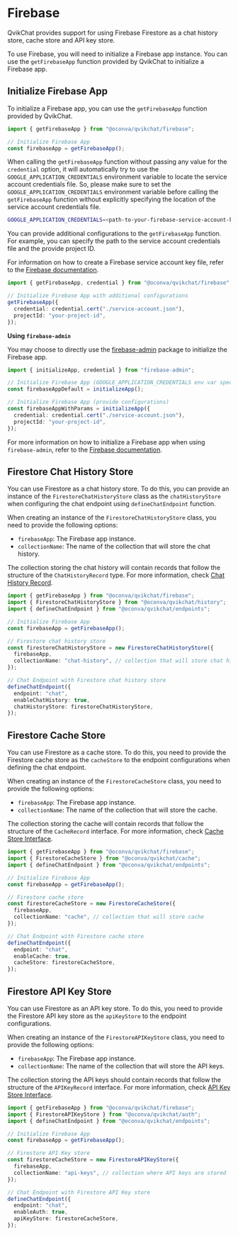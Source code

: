 # Firebase

QvikChat provides support for using Firebase Firestore as a chat history store, cache store and API key store.

To use Firebase, you will need to initialize a Firebase app instance. You can use the `getFirebaseApp` function provided by QvikChat to initialize a Firebase app.

## Initialize Firebase App

To initialize a Firebase app, you can use the `getFirebaseApp` function provided by QvikChat.

```typescript copy
import { getFirebaseApp } from "@oconva/qvikchat/firebase";

// Initialize Firebase App
const firebaseApp = getFirebaseApp();
```

When calling the `getFirebaseApp` function without passing any value for the `credential` option, it will automatically try to use the `GOOGLE_APPLICATION_CREDENTIALS` environment variable to locate the service account credentials file. So, please make sure to set the `GOOGLE_APPLICATION_CREDENTIALS` environment variable before calling the `getFirebaseApp` function without explicitly specifying the location of the service account credentials file.

```bash copy filename=".env"
GOOGLE_APPLICATION_CREDENTIALS=<path-to-your-firebase-service-account-key-file>
```

You can provide additional configurations to the `getFirebaseApp` function. For example, you can specify the path to the service account credentials file and the provide project ID.

For information on how to create a Firebase service account key file, refer to the [Firebase documentation](https://firebase.google.com/docs/admin/setup#initialize_the_sdk_in_non-google_environments).

```typescript copy
import { getFirebaseApp, credential } from "@oconva/qvikchat/firebase";

// Initialize Firebase App with additional configurations
getFirebaseApp({
  credential: credential.cert("./service-account.json"),
  projectId: "your-project-id",
});
```

**Using `firebase-admin`**

You may choose to directly use the [firebase-admin](https://www.npmjs.com/package/firebase-admin) package to initialize the Firebase app.

```typescript copy
import { initializeApp, credential } from "firebase-admin";

// Initialize Firebase App (GOOGLE_APPLICATION_CREDENTIALS env var specified)
const firebaseAppDefault = initializeApp();

// Initialize Firebase App (provide configurations)
const firebaseAppWithParams = initializeApp({
  credential: credential.cert("./service-account.json"),
  projectId: "your-project-id",
});
```

For more information on how to initialize a Firebase app when using `firebase-admin`, refer to the [Firebase documentation](https://firebase.google.com/docs/admin/setup/).

## Firestore Chat History Store

You can use Firestore as a chat history store. To do this, you can provide an instance of the `FirestoreChatHistoryStore` class as the `chatHistoryStore` when configuring the chat endpoint using `defineChatEndpoint` function.

When creating an instance of the `FirestoreChatHistoryStore` class, you need to provide the following options:

- `firebaseApp`: The Firebase app instance.
- `collectionName`: The name of the collection that will store the chat history.

The collection storing the chat history will contain records that follow the structure of the `ChatHistoryRecord` type. For more information, check [Chat History Record](/history#chat-history-record).

```typescript copy
import { getFirebaseApp } from "@oconva/qvikchat/firebase";
import { FirestoreChatHistoryStore } from "@oconva/qvikchat/history";
import { defineChatEndpoint } from "@oconva/qvikchat/endpoints";

// Initialize Firebase App
const firebaseApp = getFirebaseApp();

// Firestore chat history store
const firestoreChatHistoryStore = new FirestoreChatHistoryStore({
  firebaseApp,
  collectionName: "chat-history", // collection that will store chat history
});

// Chat Endpoint with Firestore chat history store
defineChatEndpoint({
  endpoint: "chat",
  enableChatHistory: true,
  chatHistoryStore: firestoreChatHistoryStore,
});
```

## Firestore Cache Store

You can use Firestore as a cache store. To do this, you need to provide the Firestore cache store as the `cacheStore` to the endpoint configurations when defining the chat endpoint.

When creating an instance of the `FirestoreCacheStore` class, you need to provide the following options:

- `firebaseApp`: The Firebase app instance.
- `collectionName`: The name of the collection that will store the cache.

The collection storing the cache will contain records that follow the structure of the `CacheRecord` interface. For more information, check [Cache Store Interface](/caching#cache-store-interface).

```typescript copy
import { getFirebaseApp } from "@oconva/qvikchat/firebase";
import { FirestoreCacheStore } from "@oconva/qvikchat/cache";
import { defineChatEndpoint } from "@oconva/qvikchat/endpoints";

// Initialize Firebase App
const firebaseApp = getFirebaseApp();

// Firestore cache store
const firestoreCacheStore = new FirestoreCacheStore({
  firebaseApp,
  collectionName: "cache", // collection that will store cache
});

// Chat Endpoint with Firestore cache store
defineChatEndpoint({
  endpoint: "chat",
  enableCache: true,
  cacheStore: firestoreCacheStore,
});
```

## Firestore API Key Store

You can use Firestore as an API key store. To do this, you need to provide the Firestore API key store as the `apiKeyStore` to the endpoint configurations.

When creating an instance of the `FirestoreAPIKeyStore` class, you need to provide the following options:

- `firebaseApp`: The Firebase app instance.
- `collectionName`: The name of the collection that will store the API keys.

The collection storing the API keys should contain records that follow the structure of the `APIKeyRecord` interface. For more information, check [API Key Store Interface](/authentication#api-key-store-interface).

```typescript copy
import { getFirebaseApp } from "@oconva/qvikchat/firebase";
import { FirestoreAPIKeyStore } from "@oconva/qvikchat/auth";
import { defineChatEndpoint } from "@oconva/qvikchat/endpoints";

// Initialize Firebase App
const firebaseApp = getFirebaseApp();

// Firestore API Key store
const firestoreCacheStore = new FirestoreAPIKeyStore({
  firebaseApp,
  collectionName: "api-keys", // collection where API keys are stored
});

// Chat Endpoint with Firestore API Key store
defineChatEndpoint({
  endpoint: "chat",
  enableAuth: true,
  apiKeyStore: firestoreCacheStore,
});
```
